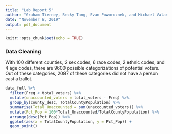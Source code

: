 ```yaml
---
title: "Lab Report 5"
author: "Graham Tierney, Becky Tang, Evan Poworoznek, and Michael Valancius"
date: "November 8, 2019"
output: pdf_document
---
```


```r
knitr::opts_chunk$set(echo = TRUE)
```

### Data Cleaning

With 100 different counties, 2 sex codes, 6 race codes, 2 ethnic codes, and 4 age codes, there are 9600 possible categorizations of potential voters. Out of these categories, 2087 of these categories did not have a person cast a ballot. 

```r
data_full %>%
  filter(Freq < total_voters) %>%
  mutate(unaccounted_voters = total_voters - Freq) %>%
  group_by(county_desc, TotalCountyPopulation) %>%
  summarise(Total_Unaccounted = sum(unaccounted_voters)) %>%
  mutate(Pct_Pop = 100*Total_Unaccounted/TotalCountyPopulation) %>%
  arrange(desc(Pct_Pop)) %>%
  ggplot(aes(x = TotalCountyPopulation, y = Pct_Pop)) +
  geom_point()
```

